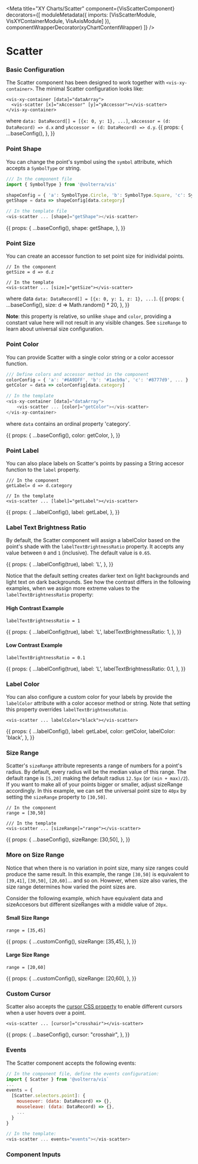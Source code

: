 


<Meta
  title="XY Charts/Scatter"
  component={VisScatterComponent}
  decorators={[
    moduleMetadata({ imports: [VisScatterModule, VisXYContainerModule, VisAxisModule] }),
    componentWrapperDecorator(xyChartContentWrapper)
  ]}
/>

<style>{``}</style>

# Scatter

### Basic Configuration
The Scatter component has been designed to work together with `<vis-xy-container>`. The minimal Scatter configuration looks like:
```angular2html
<vis-xy-container [data]="dataArray">
  <vis-scatter [x]="xAccessor" [y]="yAccessor"></vis-scatter>
</vis-xy-container>
```
where `data: DataRecord[] = [{x: 0, y: 1}, ...]`, `xAccessor = (d: DataRecord) => d.x` and `yAccessor = (d: DataRecord) => d.y`.
<Story name="Simple Scatter">
  {{
    props: {
      ...baseConfig(),
    },
  }}
</Story>

### Point Shape
You can change the point's symbol using the `symbol` attribute, which accepts a `SymbolType` or string.
```javascript
/// In the component file
import { SymbolType } from '@volterra/vis'

shapeConfig = { 'a': SymbolType.Circle, 'b': SymbolType.Square, 'c': SymbolType.Star }
getShape = data => shapeConfig[data.category]

// In the template file
<vis-scatter ... [shape]="getShape"></vis-scatter>
```

<Story name="Point Shape">
  {{
    props: {
      ...baseConfig(),
      shape: getShape,
    },
  }}
</Story>

### Point Size
You can create an accessor function to set point size for inidividal points.
```
// In the component
getSize = d => d.z

// In the template
<vis-scatter ... [size]="getSize"></vis-scatter>
```
where data `data: DataRecord[] = [{x: 0, y: 1, z: 1}, ...]`.
<Story name="Point Size">
  {{
    props: {
      ...baseConfig(),
      size: d => Math.random() * 20,
    },
  }}
</Story>

**Note**: this property is relative, so unlike `shape` and `color`, providing a constant value here will not result in any visible changes.
See `sizeRange` to learn about universal size configuration.

### Point Color
You can provide Scatter with a single color string or a color accessor function.
```javascript
/// Define colors and accessor method in the component
colorConfig = { 'a': '#6A9DFF', 'b': '#1acb9a', 'c': '#8777d9', ... }
getColor = data => colorConfig[data.category]

// In the template
<vis-xy-container [data]="dataArray">
    <vis-scatter ... [color]="getColor"></vis-scatter>
</vis-xy-container>
```
where `data` contains an ordinal property 'category'.

<Story name="Point Color">
  {{
    props: {
      ...baseConfig(),
      color: getColor,
    },
  }}
</Story>

### Point Label
You can also place labels on Scatter's points by passing a String accesor function to the `label` property.
```angular2html
/// In the component
getLabel= d => d.category

// In the template
<vis-scatter ... [label]="getLabel"></vis-scatter>
```
<Story name="Point Label">
  {{
    props: {
      ...labelConfig(),
      label: getLabel,
    },
  }}
</Story>

### Label Text Brightness Ratio
By default, the Scatter component will assign a labelColor based on the point's shade with the `labelTextBrightnessRatio` property.
It accepts any value between `0` and `1` (inclusive). The default value is `0.65`.

<Story name="Label Brightness Ratio">
  {{
    props: {
      ...labelConfig(true),
      label: 'L',
    },
  }}
</Story>

Notice that the default setting creates darker text on light backgrounds and light text on dark backgrounds. See how the contrast differs in the following
examples, when we assign more extreme values to the `labelTextBrightnessRatio` property:

#### High Contrast Example
`labelTextBrightnessRatio = 1`

<Story name="Label: High Contrast">
  {{
    props: {
      ...labelConfig(true),
      label: 'L',
      labelTextBrightnessRatio: 1,
    },
  }}
</Story>

#### Low Contrast Example
`labelTextBrightnessRatio = 0.1`

<Story name="Label: Low Contrast">
  {{
    props: {
      ...labelConfig(true),
      label: 'L',
      labelTextBrightnessRatio: 0.1,
    },
  }}
</Story>

### Label Color
You can also configure a custom color for your labels by provide the `labelColor` attribute with a color accesor method or string. Note that setting this property overrides `labelTextBrightnessRatio`.
```angular2html
<vis-scatter ... labelColor="black"></vis-scatter>
```
<Story name="Label: Custom Color">
  {{
    props: {
      ...labelConfig(),
      label: getLabel,
      color: getColor,
      labelColor: 'black',
    },
  }}
</Story>




### Size Range
Scatter's `sizeRange` attribute represents a range of numbers for a point's radius. By default, every radius
will be the median value of this range.
The default range is `[5,20]` making the default radius `12.5px` (or `(min + max)/2`). If you want to make all of your points
bigger or smaller, adjust sizeRange accordingly. In this example, we can set the universal point size to `40px` by setting the `sizeRange`
property to `[30,50]`.

```angular2html
// In the component
range = [30,50]

/// In the template
<vis-scatter ... [sizeRange]="range"></vis-scatter>
```

<Story name="Size Range">
  {{
    props: {
      ...baseConfig(),
      sizeRange: [30,50],
    },
  }}
</Story>

### More on Size Range
Notice that when there is no variation in point size, many size ranges could produce the same result. In this example, the range `[30,50]`
is equivalent to `[39,41]`, `[30,50]`, `[20,60]`... and so on. However, when size also varies, the size range determines how varied the point sizes are.

Consider the following example, which have equivalent data and sizeAccesors but different sizeRanges with a middle value of `20px`.

#### Small Size Range
```
range = [35,45]
```

<Story name="Size Range: Small Variance">
    {{
      props: {
        ...customConfig(),
        sizeRange: [35,45],
    },
  }}
</Story>

#### Large Size Range
```
range = [20,60]
```
<Story name="Size Range: Large Variance">
    {{
      props: {
        ...customConfig(),
        sizeRange: [20,60],
    },
  }}
</Story>

### Custom Cursor
Scatter also accepts the [cursor CSS property](https://developer.mozilla.org/en-US/docs/Web/CSS/cursor) to enable different cursors when a user hovers over a point.

```angular2html
<vis-scatter ... [cursor]="crosshair"></vis-scatter>
```

<Story name="Custom Cursor">
  {{
    props: {
      ...baseConfig(),
      cursor: "crosshair",
    },
  }}
</Story>

### Events
The Scatter component accepts the following events:
```javascript
// In the component file, define the events configuration:
import { Scatter } from '@volterra/vis`
...
events = {
  [Scatter.selectors.point]: {
    mouseover: (data: DataRecord) => {},
    mouseleave: (data: DataRecord) => {},
    ...
  }
}

// In the template:
<vis-scatter ... events="events"></vis-scatter>
```

### Component Inputs
<ArgsTable of={VisScatterComponent} />

